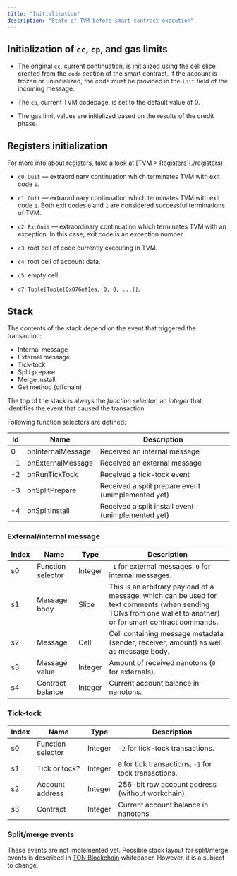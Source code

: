```yaml
---
title: "Initialization"
description: "State of TVM before smart contract execution"
---
```



## Initialization of `cc`, `cp`, and gas limits

- The original `cc`, current continuation, is initialized using the cell slice created from the `code` section of the smart contract. If the account is frozen or uninitialized, the code must be provided in the `init` field of the incoming message.

- The `cp`, current TVM codepage, is set to the default value of 0.

- The gas limit values are initialized based on the results of the credit phase.

## Registers initialization

<Aside type="tip">For more info about registers, take a look at [TVM > Registers](./registers)</Aside>

- `c0`: `Quit` — extraordinary continuation which terminates TVM with exit code `0`.

- `c1`: `Quit` — extraordinary continuation which terminates TVM with exit code `1`. Both exit codes `0` and `1` are considered successful terminations of TVM.

- `c2`: `ExcQuit` — extraordinary continuation which terminates TVM with an exception. In this case, exit code is an exception number.

- `c3`: root cell of code currently executing in TVM.

- `c4`: root cell of account data.

- `c5`: empty cell.

- `c7`: `Tuple[Tuple[0x076ef1ea, 0, 0, ...]]`.

## Stack

The contents of the stack depend on the event that triggered the transaction:

- Internal message
- External message
- Tick-tock
- Split prepare
- Merge install
- Get method (offchain)

The top of the stack is always the _function selector_, an _integer_ that identifies the event that caused the transaction.

Following function selectors are defined:

| Id | Name              | Description                                        |
| -- | ----------------- | -------------------------------------------------- |
| 0  | onInternalMessage | Received an internal message                       |
| -1 | onExternalMessage | Received an external message                       |
| -2 | onRunTickTock     | Received a tick-tock event                         |
| -3 | onSplitPrepare    | Received a split prepare event (unimplemented yet) |
| -4 | onSplitInstall    | Received a split install event (unimplemented yet) |

### External/internal message

| Index | Name              | Type    | Description                                                                                                                                                   |
| ----- | ----------------- | ------- | ------------------------------------------------------------------------------------------------------------------------------------------------------------- |
| s0    | Function selector | Integer | `-1` for external messages, `0` for internal messages.                                                                                                        |
| s1    | Message body      | Slice   | This is an arbitrary payload of a message, which can be used for text comments (when sending TONs from one wallet to another) or for smart contract commands. |
| s2    | Message           | Cell    | Cell containing message metadata (sender, receiver, amount) as well as message body.                                                                          |
| s3    | Message value     | Integer | Amount of received nanotons (`0` for externals).                                                                                                              |
| s4    | Contract balance  | Integer | Current account balance in nanotons.                                                                                                                          |

### Tick‑tock

| Index | Name              | Type    | Description                                            |
| ----- | ----------------- | ------- | ------------------------------------------------------ |
| s0    | Function selector | Integer | `-2` for tick-tock transactions.                       |
| s1    | Tick or tock?     | Integer | `0` for tick transactions, `-1` for tock transactions. |
| s2    | Account address   | Integer | 256-bit raw account address (without workchain).       |
| s3    | Contract          | Integer | Current account balance in nanotons.                   |

### Split/merge events

These events are not implemented yet. Possible stack layout for split/merge events is described in [TON Blockchain](/ton/tblkch#4-4-8-processing-split-prepare-transactions) whitepaper. However, it is a subject to change.
